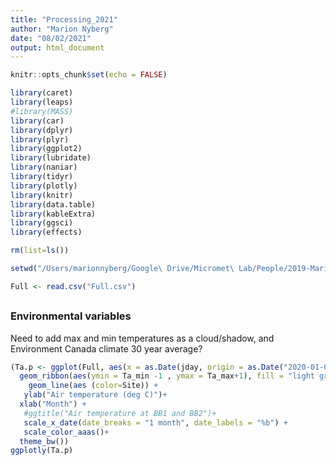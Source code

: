 ```yaml
---
title: "Processing_2021"
author: "Marion Nyberg"
date: "08/02/2021"
output: html_document
---
```


```r
knitr::opts_chunk$set(echo = FALSE)

library(caret)
library(leaps)
#library(MASS)
library(car)
library(dplyr)
library(plyr)
library(ggplot2)
library(lubridate)
library(naniar)
library(tidyr)
library(plotly)
library(knitr)
library(data.table)
library(kableExtra)
library(ggsci)
library(effects)

rm(list=ls())
```

```r
setwd("/Users/marionnyberg/Google\ Drive/Micromet\ Lab/People/2019-Marion\ Nyberg/BB1-2/data")

Full <- read.csv("Full.csv")
```

## {.tabset}

### Environmental variables


Need to add max and min temperatures as a cloud/shadow, and Environment Canada climate 30 year average? 
```r
(Ta.p <- ggplot(Full, aes(x = as.Date(jday, origin = as.Date("2020-01-01")), Ta_mean)) + #as.Date adds the month names into the plot
  geom_ribbon(aes(ymin = Ta_min -1 , ymax = Ta_max+1), fill = "light grey")+
    geom_line(aes (color=Site)) +
   ylab("Air temperature (deg C)")+
  xlab("Month") +
   #ggtitle("Air temperature at BB1 and BB2")+
   scale_x_date(date_breaks = "1 month", date_labels = "%b") +
   scale_color_aaas()+
  theme_bw())
ggplotly(Ta.p)
```